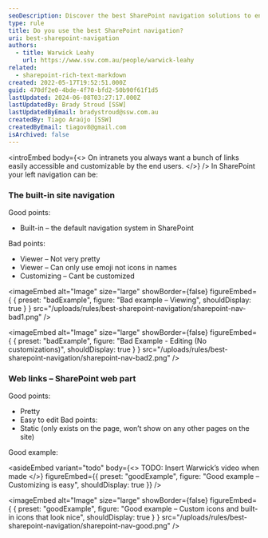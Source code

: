 ```yaml
---
seoDescription: Discover the best SharePoint navigation solutions to enhance your intranet experience with Warwick Leahy.
type: rule
title: Do you use the best SharePoint navigation?
uri: best-sharepoint-navigation
authors:
  - title: Warwick Leahy
    url: https://www.ssw.com.au/people/warwick-leahy
related:
  - sharepoint-rich-text-markdown
created: 2022-05-17T19:52:51.000Z
guid: 470df2e0-4bde-4f70-bfd2-50b90f61f1d5
lastUpdated: 2024-06-08T03:27:17.000Z
lastUpdatedBy: Brady Stroud [SSW]
lastUpdatedByEmail: bradystroud@ssw.com.au
createdBy: Tiago Araújo [SSW]
createdByEmail: tiagov8@gmail.com
isArchived: false
---
```


<introEmbed
  body={<>
On intranets you always want a bunch of links easily accessible and customizable by the end users.
  </>}
/>
In SharePoint your left navigation can be:

### The built-in site navigation

Good points:

* Built-in – the default navigation system in SharePoint

Bad points:

* Viewer – Not very pretty
* Viewer – Can only use emoji not icons in names
* Customizing – Cant be customized

<imageEmbed
  alt="Image"
  size="large"
  showBorder={false}
  figureEmbed={ {
    preset: "badExample",
    figure: "Bad example – Viewing",
    shouldDisplay: true
  } }
  src="/uploads/rules/best-sharepoint-navigation/sharepoint-nav-bad1.png"
/>


<imageEmbed
  alt="Image"
  size="large"
  showBorder={false}
  figureEmbed={ {
    preset: "badExample",
    figure: "Bad Example - Editing (No customizations)",
    shouldDisplay: true
  } }
  src="/uploads/rules/best-sharepoint-navigation/sharepoint-nav-bad2.png"
/>


### Web links – SharePoint web part

Good points:

* Pretty
* Easy to edit
  Bad points:
* Static (only exists on the page, won’t show on any other pages on the site)

Good example:


<asideEmbed
  variant="todo"
  body={<>
    TODO: Insert Warwick’s video when made
  </>}
  figureEmbed={{
    preset: "goodExample",
    figure: "Good example – Customizing is easy",
    shouldDisplay: true
  }}
/>

<imageEmbed
  alt="Image"
  size="large"
  showBorder={false}
  figureEmbed={ {
    preset: "goodExample",
    figure: "Good example – Custom icons and built-in icons that look nice",
    shouldDisplay: true
  } }
  src="/uploads/rules/best-sharepoint-navigation/sharepoint-nav-good.png"
/>
